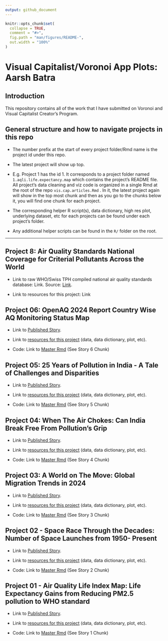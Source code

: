 ```yaml
---
output: github_document
---
```


<!-- README.md is generated from README.Rmd. Please edit that file -->

```r
knitr::opts_chunk$set(
  collapse = TRUE,
  comment = "#>",
  fig.path = "man/figures/README-",
  out.width = "100%"
)
```

# Visual Capitalist/Voronoi App Plots: Aarsh Batra

<!-- badges: start -->

<!-- badges: end -->

## Introduction

This repository contains all of the work that I have submitted on Voronoi and Visual Capitalist Creator's Program.

## General structure and how to navigate projects in this repo

-   The number prefix at the start of every project folder/Rmd name is the project id under this repo.

-   The latest project will show up top.

-   E.g. Project 1 has the id 1. It corresponds to a project folder named `1.aqli.life.expectancy.map` which contains the project's README file. All project's data cleaning and viz code is organized in a single Rmd at the root of the repo `vis.cap.articles.Rmd` . In it, the latest project again will show in the top most chunk and then as you go to the chunks below it, you will find one chunk for each project.

-   The corresponding helper R script(s), data dictionary, high res plot, underlying dataset, etc for each projects can be found under each project's folder.

-   Any additional helper scripts can be found in the `R/` folder on the root.\

------------------------------------------------------------------------

## **Project 8: Air Quality Standards National Coverage for Criterial Pollutants Across the World**

-   Link to raw WHO/Swiss TPH compiled national air quality standards database: Link. Source: [Link](https://www.who.int/tools/air-quality-standards).

-   Link to resources for this project: Link

## Project 06: OpenAQ 2024 Report Country Wise AQ Monitoring Status Map

-   Link to [Published Story](https://www.voronoiapp.com/healthcare/45-of-Nations-Either-Dont-Monitor-Air-Quality-or-Monitor-but-Dont-Share-Any-Data-3735).

-   Link to [resources for this project](https://github.com/AarshBatra/visual.capitalist.articles/tree/main/6.open.aq.2024.rep.country.wise.aq.status.map) (data, data dictionary, plot, etc).

-   Code: Link to [Master Rmd](https://github.com/AarshBatra/visual.capitalist.articles/blob/main/vis.cap.articles.Rmd) (See Story 6 Chunk)

## Project 05: 25 Years of Pollution in India - A Tale of Challenges and Disparities

-   Link to [Published Story](https://www.voronoiapp.com/healthcare/25-Years-of-Pollution-in-India-A-Tale-of-Challenges-and-Disparities-3310).

-   Link to [resources for this project](https://github.com/AarshBatra/visual.capitalist.articles/tree/main/5.ind.st.lev.pol.timeseries) (data, data dictionary, plot, etc).

-   Code: Link to [Master Rmd](https://github.com/AarshBatra/visual.capitalist.articles/blob/main/vis.cap.articles.Rmd) (See Story 5 Chunk)

## Project 04: When The Air Chokes: Can India Break Free From Pollution's Grip

-   Link to [Published Story](https://www.voronoiapp.com/healthcare/When-the-Air-Chokes-Can-India-Break-Free-from-Pollutions-Grip-3085).

-   Link to [resources for this project](https://github.com/AarshBatra/visual.capitalist.articles/tree/main/4.ind.bl.lev.pol.dist) (data, data dictionary, plot, etc).

-   Code: Link to [Master Rmd](https://github.com/AarshBatra/visual.capitalist.articles/blob/main/vis.cap.articles.Rmd) (See Story 4 Chunk)

## Project 03: A World on The Move: Global Migration Trends in 2024

-   Link to [Published Story](https://www.voronoiapp.com/migration/A-World-On-The-Move-Global-Migration-Trends-in-2024-3044).

-   Link to [resources for this project](https://github.com/AarshBatra/visual.capitalist.articles/tree/main/3.net.migration.rate) (data, data dictionary, plot, etc).

-   Code: Link to [Master Rmd](https://github.com/AarshBatra/visual.capitalist.articles/blob/main/vis.cap.articles.Rmd) (See Story 3 Chunk)

## Project 02 - Space Race Through the Decades: Number of Space Launches from 1950- Present

-   Link to [Published Story](https://www.voronoiapp.com/space/Space-Race-Through-the-Decades-2949).

-   Link to [resources for this project](https://github.com/AarshBatra/visual.capitalist.articles/tree/main/2.space.race) (data, data dictionary, plot, etc).

-   Code: Link to [Master Rmd](https://github.com/AarshBatra/visual.capitalist.articles/blob/main/vis.cap.articles.Rmd) (See Story 2 Chunk)

## Project 01 - Air Quality Life Index Map: Life Expectancy Gains from Reducing PM2.5 pollution to WHO standard

-   Link to [Published Story](https://www.visualcapitalist.com/cp/map-of-life-expectancy-gains-clean-air/).

-   Link to [resources for this project](https://github.com/AarshBatra/visual.capitalist.articles/tree/main/1.aqli.life.expectancy.map) (data, data dictionary, plot, etc).

-   Code: Link to [Master Rmd](https://github.com/AarshBatra/visual.capitalist.articles/blob/main/vis.cap.articles.Rmd) (See Story 1 Chunk)
